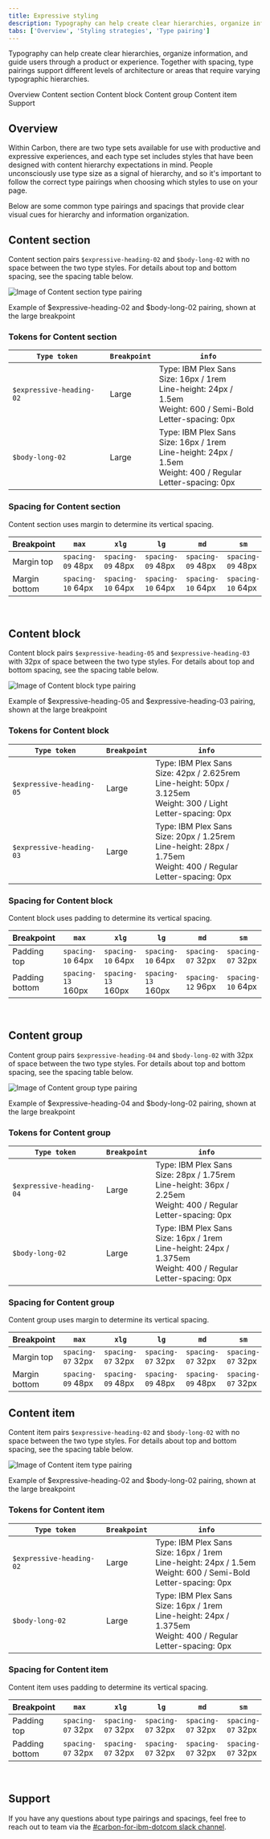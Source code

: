 ```yaml
---
title: Expressive styling
description: Typography can help create clear hierarchies, organize information, and guide users through a product or experience. Together with spacing, type pairings support different levels of architecture or areas that require varying typographic hierarchies.
tabs: ['Overview', 'Styling strategies', 'Type pairing']
---
```


<PageDescription>

Typography can help create clear hierarchies, organize information, and guide users through a product or experience. Together with spacing, type pairings support different levels of architecture or areas that require varying typographic hierarchies.

</PageDescription>

<AnchorLinks>

<AnchorLink>Overview</AnchorLink>
<AnchorLink>Content section</AnchorLink>
<AnchorLink>Content block</AnchorLink>
<AnchorLink>Content group</AnchorLink>
<AnchorLink>Content item</AnchorLink>
<AnchorLink>Support</AnchorLink>

</AnchorLinks>

## Overview

Within Carbon, there are two type sets available for use with productive and expressive experiences, and each type set includes styles that have been designed with content hierarchy expectations in mind. People unconsciously use type size as a signal of hierarchy, and so it's important to follow the correct type pairings when choosing which styles to use on your page.

Below are some common type pairings and spacings that provide clear visual cues for hierarchy and information organization.

## Content section

Content section pairs `$expressive-heading-02` and `$body-long-02` with no space between the two type styles. For details about top and bottom spacing, see the spacing table below.

<Row>
<Column colMd={8} colLg={8}>

![Image of Content section type pairing](../../../images/guidelines/type-pairing/heading02_bodylong02.jpg)

<Caption>
  Example of $expressive-heading-02 and $body-long-02 pairing, shown at the
  large breakpoint
</Caption>

</Column>
</Row>

### Tokens for Content section

| `Type token`             | `Breakpoint` | `info`                                                                                                                          |
| ------------------------ | ------------ | ------------------------------------------------------------------------------------------------------------------------------- |
| `$expressive-heading-02` | Large        | Type: IBM Plex Sans <br/>Size: 16px / 1rem <br/>Line-height: 24px / 1.5em <br/>Weight: 600 / Semi-Bold <br/>Letter-spacing: 0px |
| `$body-long-02`          | Large        | Type: IBM Plex Sans <br/>Size: 16px / 1rem <br/>Line-height: 24px / 1.5em <br/>Weight: 400 / Regular <br/>Letter-spacing: 0px   |

### Spacing for Content section

Content section uses margin to determine its vertical spacing.

| Breakpoint    | `max`             | `xlg`             | `lg`              | `md`              | `sm`              |
| ------------- | ----------------- | ----------------- | ----------------- | ----------------- | ----------------- |
| Margin top    | `spacing-09` 48px | `spacing-09` 48px | `spacing-09` 48px | `spacing-09` 48px | `spacing-09` 48px |
| Margin bottom | `spacing-10` 64px | `spacing-10` 64px | `spacing-10` 64px | `spacing-10` 64px | `spacing-10` 64px |

<br />

## Content block

Content block pairs `$expressive-heading-05` and `$expressive-heading-03` with 32px of space between the two type styles. For details about top and bottom spacing, see the spacing table below.

<Row>
<Column colMd={8} colLg={8}>

![Image of Content block type pairing](../../../images/guidelines/type-pairing/heading05_heading03.jpg)

<Caption>
  Example of $expressive-heading-05 and $expressive-heading-03 pairing, shown at
  the large breakpoint
</Caption>

</Column>
</Row>

### Tokens for Content block

| `Type token`             | `Breakpoint` | `info`                                                                                                                            |
| ------------------------ | ------------ | --------------------------------------------------------------------------------------------------------------------------------- |
| `$expressive-heading-05` | Large        | Type: IBM Plex Sans <br/>Size: 42px / 2.625rem <br/>Line-height: 50px / 3.125em <br/>Weight: 300 / Light <br/>Letter-spacing: 0px |
| `$expressive-heading-03` | Large        | Type: IBM Plex Sans <br/>Size: 20px / 1.25rem <br/>Line-height: 28px / 1.75em <br/>Weight: 400 / Regular <br/>Letter-spacing: 0px |

### Spacing for Content block

Content block uses padding to determine its vertical spacing.

| Breakpoint     | `max`              | `xlg`              | `lg`               | `md`              | `sm`              |
| -------------- | ------------------ | ------------------ | ------------------ | ----------------- | ----------------- |
| Padding top    | `spacing-10` 64px  | `spacing-10` 64px  | `spacing-10` 64px  | `spacing-07` 32px | `spacing-07` 32px |
| Padding bottom | `spacing-13` 160px | `spacing-13` 160px | `spacing-13` 160px | `spacing-12` 96px | `spacing-10` 64px |

<br />

## Content group

Content group pairs `$expressive-heading-04` and `$body-long-02` with 32px of space between the two type styles. For details about top and bottom spacing, see the spacing table below.

<Row>
<Column colMd={8} colLg={8}>

![Image of Content group type pairing](../../../images/guidelines/type-pairing/heading04_bodylong02.jpg)

<Caption>
  Example of $expressive-heading-04 and $body-long-02 pairing, shown at the
  large breakpoint
</Caption>

</Column>
</Row>

### Tokens for Content group

| `Type token`             | `Breakpoint` | `info`                                                                                                                            |
| ------------------------ | ------------ | --------------------------------------------------------------------------------------------------------------------------------- |
| `$expressive-heading-04` | Large        | Type: IBM Plex Sans <br/>Size: 28px / 1.75rem <br/>Line-height: 36px / 2.25em <br/>Weight: 400 / Regular <br/>Letter-spacing: 0px |
| `$body-long-02`          | Large        | Type: IBM Plex Sans <br/>Size: 16px / 1rem <br/>Line-height: 24px / 1.375em <br/>Weight: 400 / Regular <br/>Letter-spacing: 0px   |

### Spacing for Content group

Content group uses margin to determine its vertical spacing.

| Breakpoint    | `max`             | `xlg`             | `lg`              | `md`              | `sm`              |
| ------------- | ----------------- | ----------------- | ----------------- | ----------------- | ----------------- |
| Margin top    | `spacing-07` 32px | `spacing-07` 32px | `spacing-07` 32px | `spacing-07` 32px | `spacing-07` 32px |
| Margin bottom | `spacing-09` 48px | `spacing-09` 48px | `spacing-09` 48px | `spacing-09` 48px | `spacing-07` 32px |

## Content item

Content item pairs `$expressive-heading-02` and `$body-long-02` with no space between the two type styles. For details about top and bottom spacing, see the spacing table below.

<Row>
<Column colMd={8} colLg={8}>

![Image of Content item type pairing](../../../images/guidelines/type-pairing/heading02_bodylong02.jpg)

<Caption>
  Example of $expressive-heading-02 and $body-long-02 pairing, shown at the
  large breakpoint
</Caption>

</Column>
</Row>

### Tokens for Content item

| `Type token`             | `Breakpoint` | `info`                                                                                                                          |
| ------------------------ | ------------ | ------------------------------------------------------------------------------------------------------------------------------- |
| `$expressive-heading-02` | Large        | Type: IBM Plex Sans <br/>Size: 16px / 1rem <br/>Line-height: 24px / 1.5em <br/>Weight: 600 / Semi-Bold <br/>Letter-spacing: 0px |
| `$body-long-02`          | Large        | Type: IBM Plex Sans <br/>Size: 16px / 1rem <br/>Line-height: 24px / 1.375em <br/>Weight: 400 / Regular <br/>Letter-spacing: 0px |

### Spacing for Content item

Content item uses padding to determine its vertical spacing.

| Breakpoint     | `max`             | `xlg`             | `lg`              | `md`              | `sm`              |
| -------------- | ----------------- | ----------------- | ----------------- | ----------------- | ----------------- |
| Padding top    | `spacing-07` 32px | `spacing-07` 32px | `spacing-07` 32px | `spacing-07` 32px | `spacing-07` 32px |
| Padding bottom | `spacing-07` 32px | `spacing-07` 32px | `spacing-07` 32px | `spacing-07` 32px | `spacing-07` 32px |

<br />

## Support

If you have any questions about type pairings and spacings, feel free to reach out to team via the [#carbon-for-ibm-dotcom slack channel](https://cognitive-app.slack.com/archives/C2PLX8GQ6).

